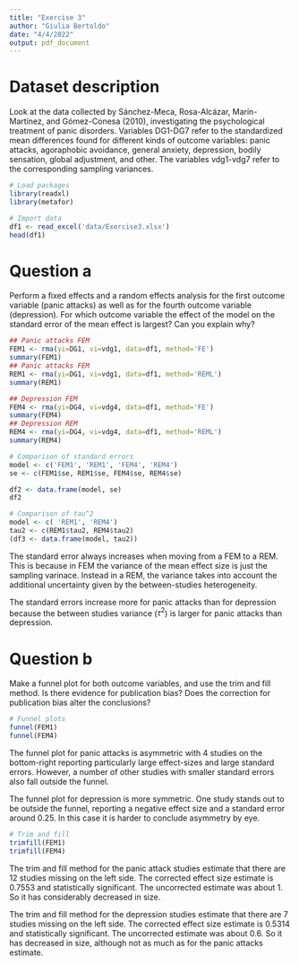 ```yaml
---
title: "Exercise 3"
author: "Giulia Bertoldo"
date: "4/4/2022"
output: pdf_document
---
```


# Dataset description

Look at the data collected by Sánchez-Meca, Rosa-Alcázar, Marín-Martínez, and Gómez-Conesa (2010), investigating the psychological treatment of panic disorders. Variables DG1-DG7 refer to the standardized mean differences found for different kinds of outcome variables: panic attacks, agoraphobic avoidance, general anxiety, depression, bodily sensation, global adjustment, and other. The variables vdg1-vdg7 refer to the corresponding sampling variances.

```r
# Load packages
library(readxl)
library(metafor)

# Import data
df1 <- read_excel('data/Exercise3.xlsx')
head(df1)
```

\newpage

# Question a

Perform a fixed effects and a random effects analysis for the first outcome variable (panic attacks) as well as for the fourth outcome variable (depression). For which outcome variable the effect of the model on the standard error of the mean effect is largest? Can you explain why?

```r
## Panic attacks FEM
FEM1 <- rma(yi=DG1, vi=vdg1, data=df1, method='FE')
summary(FEM1)
## Panic attacks FEM
REM1 <- rma(yi=DG1, vi=vdg1, data=df1, method='REML')
summary(REM1)

## Depression FEM
FEM4 <- rma(yi=DG4, vi=vdg4, data=df1, method='FE')
summary(FEM4)
## Depression REM
REM4 <- rma(yi=DG4, vi=vdg4, data=df1, method='REML')
summary(REM4)

# Comparison of standard errors
model <- c('FEM1', 'REM1', 'FEM4', 'REM4')
se <- c(FEM1$se, REM1$se, FEM4$se, REM4$se)

df2 <- data.frame(model, se)
df2

# Comparison of tau^2
model <- c( 'REM1', 'REM4')
tau2 <- c(REM1$tau2, REM4$tau2)
(df3 <- data.frame(model, tau2))
```
The standard error always increases when moving from a FEM to a REM. This is because in FEM the variance of the mean effect size is just the sampling varinace. Instead in a REM, the variance takes into account the additional uncertainty given by the between-studies heterogeneity. 

The standard errors increase more for panic attacks than for depression because the between studies variance ($\tau^2$) is larger for panic attacks than depression.







\newpage

# Question b

Make a funnel plot for both outcome variables, and use the trim and fill method. Is there evidence for publication bias? Does the correction for publication bias alter the conclusions?

```r
# Funnel plots 
funnel(FEM1)
funnel(FEM4)
```
The funnel plot for panic attacks is asymmetric with 4 studies on the bottom-right reporting particularly large effect-sizes and large standard errors. However, a number of other studies with smaller standard errors also fall outside the funnel. 

The funnel plot for depression is more symmetric. One study stands out to be outside the funnel, reporting a negative effect size and a standard error around 0.25. In this case it is harder to conclude asymmetry by eye. 

```r
# Trim and fill 
trimfill(FEM1)
trimfill(FEM4)
```

The trim and fill method for the panic attack studies estimate that there are 12 studies missing on the left side. The corrected effect size estimate is 0.7553 and statistically significant. The uncorrected estimate was about 1. So it has considerably decreased in size. 

The trim and fill method for the depression studies estimate that there are 7 studies missing on the left side. The corrected effect size estimate is 0.5314 and statistically significant. The uncorrected estimate was about 0.6. So it has decreased in size, although not as much as for the panic attacks estimate. 

